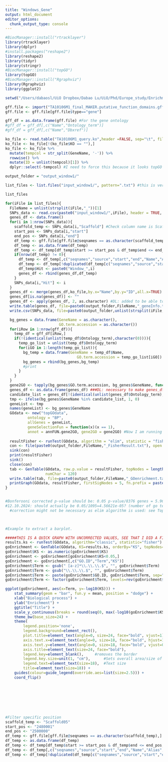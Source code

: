 ```yaml
---
title: "Windows_Gene"
output: html_document
editor_options: 
  chunk_output_type: console
---
```


```r
#BiocManager::install("rtracklayer")
library(rtracklayer)
library(dplyr)
#install.packages("reshape2")
library(reshape2)
library(tidyr)
library(stringr)
#BiocManager::install("topGO")
library(topGO)
#BiocManager::install("Rgraphviz")
library(Rgraphviz)
library(ggplot2)

setwd("/Users/dabaosl/UiO Dropbox/Dabao Lu/UiO/Phd/Europe_study/Enrichment_GO_analyses")

gff.file <- import("TA10106M1_final_MAKER.putative_function_domains.gff")
gff.file <- gff.file[gff.file$type=="gene"]

gff_df = as.data.frame(gff.file) #For the gene ontology
#gff_df = gff_df[,c("Name","Ontology_term")]
#gff_df = gff_df[,c("Name","Dbxref")]

ko_file <- read.table("TA10106M1_query.ko",header =FALSE, sep="\t", fill=TRUE, col.names = c("GeneName","KO"))
ko_file <- ko_file[!(ko_file$KO == ""),]
ko_file <- ko_file %>%
  mutate(tempcol = str_split(GeneName, '-')) %>%
  rowwise() %>%
  mutate(ID = unlist(tempcol)[1]) %>%
  dplyr::select(-tempcol) #I need to force this because it looks topGO is masking select

output_folder = "output_window1/"

list_files <- list.files("input_window1/", pattern=".txt") #this is very you put a textfile of two columns

list_files

for(iFile in list_files){
  FileName = unlist(strsplit(iFile,"_"))[1]
  SNPs_data <- read.csv(paste0("input_window1/",iFile), header = TRUE, sep="\t")
  genes_df <- data.frame()
  for(i in 1:nrow(SNPs_data)){
    scaffold_temp <- SNPs_data[i,"Scaffold"] #Check column name is Scaffold
    start_pos <- SNPs_data[i,"start"]
    end_pos <- SNPs_data[i,"end"]
    df_temp <- gff.file[gff.file@seqnames == as.character(scaffold_temp),]
    df_temp <- as.data.frame(df_temp)
    df_temp <- df_temp[df_temp$start >= start_pos & df_temp$end <= end_pos,]
    if(nrow(df_temp) != 0){
      df_temp <- df_temp[,c("seqnames","source","start","end","Name","Alias","Note","Dbxref","Ontology_term")]
      df_temp <- df_temp[!duplicated(df_temp[c("seqnames","source","start","end","Name","Alias","Note","Dbxref","Ontology_term")]),]
      df_temp$Hit <- paste0("Window_",i)
      genes_df <- rbind(genes_df,df_temp) 
    }
    SNPs_data[i,"Hit"] <- i
  }
  genes_df <- merge(genes_df,ko_file,by.x="Name",by.y="ID",all.x=TRUE)
  genes_df[is.na(genes_df)] <- ""
  genes_df <- apply(genes_df, 2, as.character) #DL: added to be able to output genes_df
  write.table(genes_df, file=paste0(output_folder,FileName,"_geneInfo.tab"), row.names = FALSE,sep="\t", quote=FALSE)
  write.csv(SNPs_data, file=paste0(output_folder,unlist(strsplit(iFile,"\\."))[1],"_processed.csv"), row.names = FALSE)

  bg_genes = data.frame(GeneName = as.character(),
                        GO.term.accession = as.character())
  for(iRow in 1:nrow(gff_df)){
    temp_df = gff_df[iRow,]
    if(!(identical(unlist(temp_df$Ontology_term),character(0)))){
      temp_go_list = unlist(temp_df$Ontology_term)
      for(iGO in 1:length(temp_go_list)){
        bg_temp = data.frame(GeneName = temp_df$Name,
                                GO.term.accession = temp_go_list[iGO])
        bg_genes = rbind(bg_genes,bg_temp)
        #print
      }
    }
  }
  gene2GO <- tapply(bg_genes$GO.term.accession, bg_genes$GeneName, function(x)x)
  genes_df <- as.data.frame(genes_df) ###DL: necessary to make genes_df to a dataframe again because of previous change you made
  candidate_list = genes_df[!(identical(unlist(genes_df$Ontology_term),character(0))),"Name"]
  tmp <- ifelse(bg_genes$GeneName %in% candidate_list, 1, 0)
  geneList <- tmp 
  names(geneList) <- bg_genes$GeneName
  GOdata <- new("topGOdata",
          ontology = "BP",
          allGenes = geneList,
          geneSelectionFun = function(x)(x == 1),
          annot = annFUN.gene2GO, gene2GO = gene2GO) #Now I am running the analysis but using my GO annotation and considering labelled as 1 the selected genes in genelist
  
  resultFisher <- runTest(GOdata, algorithm = "elim", statistic = "fisher") #Fisher exact test
  con <- file(paste0(output_folder,FileName,"_FisherResult.txt"), open = "wt")
  sink(con)
  print(resultFisher)
  sink()
  close(con)
  tab <- GenTable(GOdata, raw.p.value = resultFisher, topNodes = length(resultFisher@score),
                  numChar = 120)
  write.table(tab, file=paste0(output_folder,FileName,"_GOenrichment.tab"), row.names = FALSE,sep="\t", quote=FALSE)
  printGraph(GOdata, resultFisher, firstSigNodes = 5, fn.prefix = paste0(output_folder,FileName,"_GOenrichment"), useInfo = "all", pdfSW = TRUE)
}


#Bonferooni corrected p-value should be: 0.05 p-value/8376 genes = 5.969436e-06
#12.10.2024: should actually be 0.05/1095=4.56621e-05? (number of go terms) FDR is probably better, but in any case
  #correction might not be necessary as elim algorithm is used: see TopGO manual p19:       https://bioconductor.org/packages/devel/bioc/vignettes/topGO/inst/doc/topGO.pdf
    


#Example to extract a barplot. 

#####THIS IS A QUICK GRAPH WITH UNCORRECTED VALUES, SEE THAT I DID A FISHER AN KS IS USED!!!!!!!!!!!!!!!!!!!
results.ks <- runTest(GOdata, algorithm="classic", statistic="fisher")
goEnrichment <- GenTable(GOdata, KS=results.ks, orderBy="KS", topNodes=20)
goEnrichment$KS <- as.numeric(goEnrichment$KS)
goEnrichment <- goEnrichment[goEnrichment$KS<0.05,]
goEnrichment <- goEnrichment[,c("GO.ID","Term","KS")]
goEnrichment$Term <- gsub(" [a-z]*\\.\\.\\.$", "", goEnrichment$Term)
goEnrichment$Term <- gsub("\\.\\.\\.$", "", goEnrichment$Term)
goEnrichment$Term <- paste(goEnrichment$GO.ID, goEnrichment$Term, sep=", ")
goEnrichment$Term <- factor(goEnrichment$Term, levels=rev(goEnrichment$Term))

ggplot(goEnrichment, aes(x=Term, y=-log10(KS))) +
    stat_summary(geom = "bar", fun.y = mean, position = "dodge") +
    xlab("Biological process") +
    ylab("Enrichment") +
    ggtitle("Title") +
    scale_y_continuous(breaks = round(seq(0, max(-log10(goEnrichment$KS)), by = 2), 1)) +
    theme_bw(base_size=24) +
    theme(
        legend.position='none',
        legend.background=element_rect(),
        plot.title=element_text(angle=0, size=24, face="bold", vjust=1),
        axis.text.x=element_text(angle=0, size=18, face="bold", hjust=1.10),
        axis.text.y=element_text(angle=0, size=18, face="bold", vjust=0.5),
        axis.title=element_text(size=24, face="bold"),
        legend.key=element_blank(),     #removes the border
        legend.key.size=unit(1, "cm"),      #Sets overall area/size of the legend
        legend.text=element_text(size=18),  #Text size
        title=element_text(size=18)) +
    guides(colour=guide_legend(override.aes=list(size=2.5))) +
    coord_flip()









```

```r
#Filter specific position
scaffold_temp <- "Scaffold05"
start_pos <- "2480001"
end_pos <- "2500000"
df_temp <- gff.file[gff.file@seqnames == as.character(scaffold_temp),]
df_temp <- as.data.frame(df_temp)
df_temp <- df_temp[df_temp$start >= start_pos & df_temp$end <= end_pos,]
df_temp <- df_temp[,c("seqnames","source","start","end","Name","Alias","Note")]
df_temp <- df_temp[!duplicated(df_temp[c("seqnames","source","start","end","Name","Alias","Note")]),]


```

